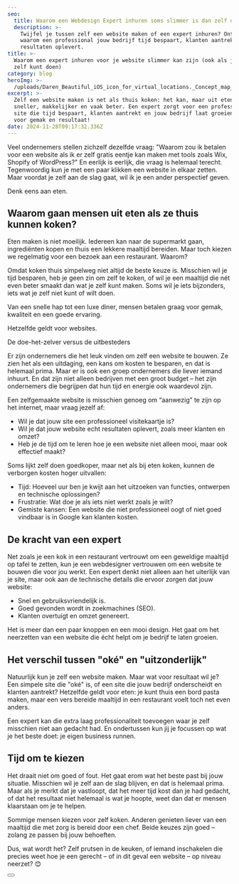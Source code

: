 ```yaml
---
seo:
  title: Waarom een Webdesign Expert inhuren soms slimmer is dan zelf doen
  description: >-
    Twijfel je tussen zelf een website maken of een expert inhuren? Ontdek
    waarom een professional jouw bedrijf tijd bespaart, klanten aantrekt en meer
    resultaten oplevert.
title: >-
  Waarom een expert inhuren voor je website slimmer kan zijn (ook als je het
  zelf kunt doen)
category: blog
heroImg: >-
  /uploads/Daren_Beautiful_iOS_icon_for_virtual_locations._Concept_map_pin_d3625ae0-a08a-4d6b-96a1-5dd2572487cd.png
excerpt: >-
  Zelf een website maken is net als thuis koken: het kan, maar uit eten gaan is
  sneller, makkelijker en vaak beter. Een expert zorgt voor een professionele
  site die tijd bespaart, klanten aantrekt en jouw bedrijf laat groeien. Kies
  voor gemak en resultaat!
date: 2024-11-28T09:17:32.336Z
---
```


Veel ondernemers stellen zichzelf dezelfde vraag: "Waarom zou ik betalen voor een website als ik er zelf gratis eentje kan maken met tools zoals Wix, Shopify of WordPress?" En eerlijk is eerlijk, die vraag is helemaal terecht. Tegenwoordig kun je met een paar klikken een website in elkaar zetten. Maar voordat je zelf aan de slag gaat, wil ik je een ander perspectief geven.

Denk eens aan eten.

## Waarom gaan mensen uit eten als ze thuis kunnen koken?

Eten maken is niet moeilijk. Iedereen kan naar de supermarkt gaan, ingrediënten kopen en thuis een lekkere maaltijd bereiden. Maar toch kiezen we regelmatig voor een bezoek aan een restaurant. Waarom?

Omdat koken thuis simpelweg niet altijd de beste keuze is. Misschien wil je tijd besparen, heb je geen zin om zelf te koken, of wil je een maaltijd die nét even beter smaakt dan wat je zelf kunt maken. Soms wil je iets bijzonders, iets wat je zelf niet kunt of wilt doen.

Van een snelle hap tot een luxe diner, mensen betalen graag voor gemak, kwaliteit en een goede ervaring.

Hetzelfde geldt voor websites.

De doe-het-zelver versus de uitbesteders

Er zijn ondernemers die het leuk vinden om zelf een website te bouwen. Ze zien het als een uitdaging, een kans om kosten te besparen, en dat is helemaal prima. Maar er is ook een groep ondernemers die liever iemand inhuurt. En dat zijn niet alleen bedrijven met een groot budget – het zijn ondernemers die begrijpen dat hun tijd en energie ook waardevol zijn.

Een zelfgemaakte website is misschien genoeg om “aanwezig” te zijn op het internet, maar vraag jezelf af:

* Wil je dat jouw site een professioneel visitekaartje is?
* Wil je dat jouw website echt resultaten oplevert, zoals meer klanten en omzet?
* Heb je de tijd om te leren hoe je een website niet alleen mooi, maar ook effectief maakt?

Soms lijkt zelf doen goedkoper, maar net als bij eten koken, kunnen de verborgen kosten hoger uitvallen:

* Tijd: Hoeveel uur ben je kwijt aan het uitzoeken van functies, ontwerpen en technische oplossingen?
* Frustratie: Wat doe je als iets niet werkt zoals je wilt?
* Gemiste kansen: Een website die niet professioneel oogt of niet goed vindbaar is in Google kan klanten kosten.

## De kracht van een expert

Net zoals je een kok in een restaurant vertrouwt om een geweldige maaltijd op tafel te zetten, kun je een webdesigner vertrouwen om een website te bouwen die voor jou werkt. Een expert denkt niet alleen aan het uiterlijk van je site, maar ook aan de technische details die ervoor zorgen dat jouw website:

* Snel en gebruiksvriendelijk is.
* Goed gevonden wordt in zoekmachines (SEO).
* Klanten overtuigt en omzet genereert.

Het is meer dan een paar knoppen en een mooi design. Het gaat om het neerzetten van een website die écht helpt om je bedrijf te laten groeien.

## Het verschil tussen "oké" en "uitzonderlijk"

Natuurlijk kun je zelf een website maken. Maar wat voor resultaat wil je? Een simpele site die "oké" is, of een site die jouw bedrijf onderscheidt en klanten aantrekt? Hetzelfde geldt voor eten: je kunt thuis een bord pasta maken, maar een vers bereide maaltijd in een restaurant voelt toch net even anders.

Een expert kan die extra laag professionaliteit toevoegen waar je zelf misschien niet aan gedacht had. En ondertussen kun jij je focussen op wat je het beste doet: je eigen business runnen.

## Tijd om te kiezen

Het draait niet om goed of fout. Het gaat erom wat het beste past bij jouw situatie. Misschien wil je zelf aan de slag blijven, en dat is helemaal prima. Maar als je merkt dat je vastloopt, dat het meer tijd kost dan je had gedacht, of dat het resultaat niet helemaal is wat je hoopte, weet dan dat er mensen klaarstaan om je te helpen.

Sommige mensen kiezen voor zelf koken. Anderen genieten liever van een maaltijd die met zorg is bereid door een chef. Beide keuzes zijn goed – zolang ze passen bij jouw behoeften.

Dus, wat wordt het? Zelf prutsen in de keuken, of iemand inschakelen die precies weet hoe je een gerecht – of in dit geval een website – op niveau neerzet? 😊

<Button href="/nl/contact" text="Neem contact op" />
